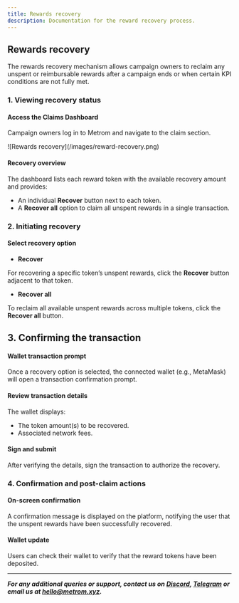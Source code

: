 ```yaml
---
title: Rewards recovery
description: Documentation for the reward recovery process.
---
```


## Rewards recovery

The rewards recovery mechanism allows campaign owners to reclaim any unspent or reimbursable rewards after a campaign ends or when certain KPI conditions are not fully met.

### 1. Viewing recovery status

#### Access the Claims Dashboard
Campaign owners log in to Metrom and navigate to the claim section.

<div className="mediaWrapper">
    ![Rewards recovery](/images/reward-recovery.png)
</div>

#### Recovery overview
The dashboard lists each reward token with the available recovery amount and provides:
- An individual **Recover** button next to each token.
- A **Recover all** option to claim all unspent rewards in a single transaction.

### 2. Initiating recovery

#### Select recovery option

- **Recover**

For recovering a specific token’s unspent rewards, click the **Recover** button adjacent to that token.

- **Recover all**

To reclaim all available unspent rewards across multiple tokens, click the **Recover all** button.

## 3. Confirming the  transaction

#### Wallet transaction prompt
Once a recovery option is selected, the connected wallet (e.g., MetaMask) will open a transaction confirmation prompt.

#### Review transaction details
The wallet displays:
- The token amount(s) to be recovered.
- Associated network fees.

#### Sign and submit
After verifying the details, sign the transaction to authorize the recovery.

### 4. Confirmation and post-claim actions

#### On-screen confirmation
A confirmation message is displayed on the platform, notifying the user that the unspent rewards have been successfully recovered.

#### Wallet update
Users can check their wallet to verify that the reward tokens have been deposited.

---

***For any additional queries or support, contact us on [Discord](https://discord.com), [Telegram](https://telegram.org) or email us at [hello@metrom.xyz](mailto:hello@metrom.xyz).***
